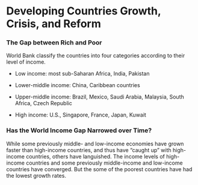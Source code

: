 # Developing Countries Growth, Crisis, and Reform

### The Gap between Rich and Poor
World Bank classify the countries into four categories according to their level of income.

-   Low income: most sub-Saharan Africa, India, Pakistan

-   Lower-middle income: China, Caribbean countries

-   Upper-middle income: Brazil, Mexico, Saudi Arabia, Malaysia, South Africa, Czech Republic

- High income: U.S., Singapore, France, Japan, Kuwait

### Has the World Income Gap Narrowed over Time?

While some previously middle- and low-income economies have grown faster than high-income countries, and thus have “caught up” with high- income countries, others have languished. 
The income levels of high-income countries and some previously middle-income and low-income countries have converged. But the some of the poorest countries have had the lowest growth rates.
